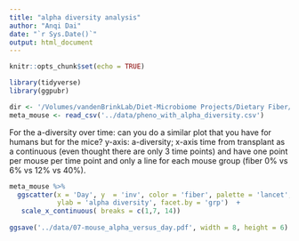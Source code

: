 ```yaml
---
title: "alpha diversity analysis"
author: "Anqi Dai"
date: "`r Sys.Date()`"
output: html_document
---
```


```r
knitr::opts_chunk$set(echo = TRUE)
```

```r
library(tidyverse)
library(ggpubr)
```

```r
dir <- '/Volumes/vandenBrinkLab/Diet-Microbiome Projects/Dietary Fiber/Shotgun Data/'
meta_mouse <- read_csv('../data/pheno_with_alpha_diversity.csv')
```

For the a-diversity over time: can you do a similar plot that you have for humans but for the mice? y-axis: a-diversity; x-axis time from transplant as a continuous (even thought there are only 3 time points) and have one point per mouse per time point and only a line for each mouse group (fiber 0% vs 6% vs 12% vs 40%).

```r
meta_mouse %>% 
  ggscatter(x = 'Day', y  = 'inv', color = 'fiber', palette = 'lancet', add = "loess", conf.int = F,
            ylab = 'alpha diversity', facet.by = 'grp')  +
   scale_x_continuous( breaks = c(1,7, 14)) 
  
ggsave('../data/07-mouse_alpha_versus_day.pdf', width = 8, height = 6)
```

